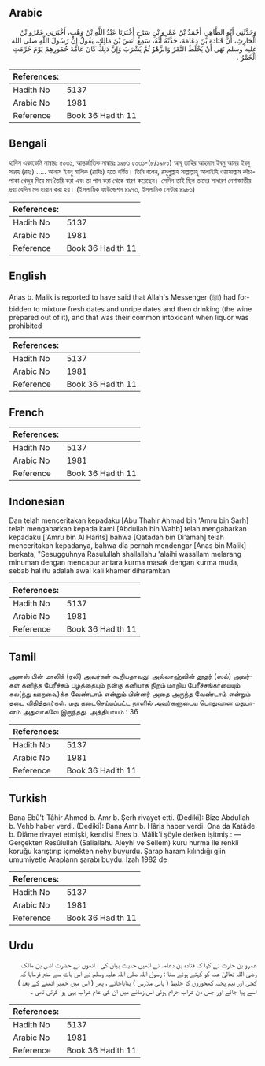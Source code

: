 ## Arabic


<div dir="rtl" lang="ar" style={{fontSize:'larger',backgroundColor:'#f8f9fa',padding:20}}>
وَحَدَّثَنِي أَبُو الطَّاهِرِ، أَحْمَدُ بْنُ عَمْرِو بْنِ سَرْحٍ أَخْبَرَنَا عَبْدُ اللَّهِ بْنُ وَهْبٍ، أَخْبَرَنِي عَمْرُو بْنُ الْحَارِثِ، أَنَّ قَتَادَةَ بْنَ دِعَامَةَ، حَدَّثَهُ أَنَّهُ، سَمِعَ أَنَسَ بْنَ مَالِكٍ، يَقُولُ إِنَّ رَسُولَ اللَّهِ صلى الله عليه وسلم نَهَى أَنْ يُخْلَطَ التَّمْرُ وَالزَّهْوُ ثُمَّ يُشْرَبَ وَإِنَّ ذَلِكَ كَانَ عَامَّةَ خُمُورِهِمْ يَوْمَ حُرِّمَتِ الْخَمْرُ ‏.‏
</div>
<div style={{backgroundColor:'#f8f9fa',padding:20, marginBottom: 10}}><table> <thead> <tr> <th>References:</th> <th></th> </tr> </thead> <tbody><tr><td>Hadith No</td><td>5137</td></tr><tr><td>Arabic No</td><td>1981</td></tr><tr><td>Reference</td><td>Book 36 Hadith 11</td></tr></tbody></table></div>

## Bengali


<div dir="ltr" lang="bn" style={{fontSize:'larger',backgroundColor:'#f8f9fa',padding:20}}>
হাদিস একাডেমি নাম্বারঃ ৫০৩১, আন্তর্জাতিক নাম্বারঃ ১৯৮১ ৫০৩১-(৮/১৯৮১) আবূ তাহির আহমাদ ইবনু আমর ইবনু সারহ (রহঃ) ..... আনাস ইবনু মালিক (রাযিঃ) হতে বর্ণিত। তিনি বলেন, রসূলুল্লাহ সাল্লাল্লাহু আলাইহি ওয়াসাল্লাম কাঁচা-পাকা খেজুর দিয়ে মদ তৈরি করা এবং তা পান করা থেকে বারণ করেছেন। সেদিন তাই ছিল তাদের সাধারণ নেশাজাতীয় দ্রব্য যেদিন মদ হারাম করা হয়। (ইসলামিক ফাউন্ডেশন ৪৯৭৩, ইসলামিক সেন্টার ৪৯৮১)
</div>
<div style={{backgroundColor:'#f8f9fa',padding:20, marginBottom: 10}}><table> <thead> <tr> <th>References:</th> <th></th> </tr> </thead> <tbody><tr><td>Hadith No</td><td>5137</td></tr><tr><td>Arabic No</td><td>1981</td></tr><tr><td>Reference</td><td>Book 36 Hadith 11</td></tr></tbody></table></div>

## English


<div dir="ltr" lang="en" style={{fontSize:'larger',backgroundColor:'#f8f9fa',padding:20}}>
Anas b. Malik is reported to have said that Allah's Messenger (ﷺ) had forbidden to mixture fresh dates and unripe dates and then drinking (the wine prepared out of it), and that was their common intoxicant when liquor was prohibited
</div>
<div style={{backgroundColor:'#f8f9fa',padding:20, marginBottom: 10}}><table> <thead> <tr> <th>References:</th> <th></th> </tr> </thead> <tbody><tr><td>Hadith No</td><td>5137</td></tr><tr><td>Arabic No</td><td>1981</td></tr><tr><td>Reference</td><td>Book 36 Hadith 11</td></tr></tbody></table></div>

## French


<div dir="ltr" lang="fr" style={{fontSize:'larger',backgroundColor:'#f8f9fa',padding:20}}>

</div>
<div style={{backgroundColor:'#f8f9fa',padding:20, marginBottom: 10}}><table> <thead> <tr> <th>References:</th> <th></th> </tr> </thead> <tbody><tr><td>Hadith No</td><td>5137</td></tr><tr><td>Arabic No</td><td>1981</td></tr><tr><td>Reference</td><td>Book 36 Hadith 11</td></tr></tbody></table></div>

## Indonesian


<div dir="ltr" lang="id" style={{fontSize:'larger',backgroundColor:'#f8f9fa',padding:20}}>
Dan telah menceritakan kepadaku [Abu Thahir Ahmad bin 'Amru bin Sarh] telah mengabarkan kepada kami [Abdullah bin Wahb] telah mengabarkan kepadaku ['Amru bin Al Harits] bahwa [Qatadah bin Di'amah] telah menceritakan kepadanya, bahwa dia pernah mendengar [Anas bin Malik] berkata, "Sesugguhnya Rasulullah shallallahu 'alaihi wasallam melarang minuman dengan mencapur antara kurma masak dengan kurma muda, sebab hal itu adalah awal kali khamer diharamkan
</div>
<div style={{backgroundColor:'#f8f9fa',padding:20, marginBottom: 10}}><table> <thead> <tr> <th>References:</th> <th></th> </tr> </thead> <tbody><tr><td>Hadith No</td><td>5137</td></tr><tr><td>Arabic No</td><td>1981</td></tr><tr><td>Reference</td><td>Book 36 Hadith 11</td></tr></tbody></table></div>

## Tamil


<div dir="ltr" lang="ta" style={{fontSize:'larger',backgroundColor:'#f8f9fa',padding:20}}>
அனஸ் பின் மாலிக் (ரலி) அவர்கள் கூறியதாவது: அல்லாஹ்வின் தூதர் (ஸல்) அவர்கள் கனிந்த பேரீச்சம் பழத்தையும் நன்கு கனியாத நிறம் மாறிய பேரீச்சங்காயையும் கல(ந்து ஊறவை)க்க வேண்டாம் என்றும் பின்னர் அதை அருந்த வேண்டாம் என்றும் தடை விதித்தார்கள். மது தடைசெய்யப்பட்ட நாளில் அவர்களுடைய பொதுவான மதுபானம் அதுவாகவே இருந்தது. அத்தியாயம் : 36
</div>
<div style={{backgroundColor:'#f8f9fa',padding:20, marginBottom: 10}}><table> <thead> <tr> <th>References:</th> <th></th> </tr> </thead> <tbody><tr><td>Hadith No</td><td>5137</td></tr><tr><td>Arabic No</td><td>1981</td></tr><tr><td>Reference</td><td>Book 36 Hadith 11</td></tr></tbody></table></div>

## Turkish


<div dir="ltr" lang="tr" style={{fontSize:'larger',backgroundColor:'#f8f9fa',padding:20}}>
Bana Ebû't-Tâhir Ahmed b. Amr b. Şerh rivayet etti. (Dediki): Bize Abdullah b. Vehb haber verdi. (Dediki): Bana Amr b. Hâris haber verdi. Ona da Katâde b. Diâme rivayet etmişki, kendisi Enes b. Mâlik'i şöyle derken işitmiş : — Gerçekten Resûlullah (Saliallahu Aleyhi ve Sellem) kuru hurma ile renkli koruğu karıştırıp içmekten nehy buyurdu. Şarap haram kılındığı giin umumiyetle Arapların şarabı buydu. İzah 1982 de
</div>
<div style={{backgroundColor:'#f8f9fa',padding:20, marginBottom: 10}}><table> <thead> <tr> <th>References:</th> <th></th> </tr> </thead> <tbody><tr><td>Hadith No</td><td>5137</td></tr><tr><td>Arabic No</td><td>1981</td></tr><tr><td>Reference</td><td>Book 36 Hadith 11</td></tr></tbody></table></div>

## Urdu


<div dir="rtl" lang="ur" style={{fontSize:'larger',backgroundColor:'#f8f9fa',padding:20}}>
عمرو بن حارث نے کہا کہ قتادہ بن دعامہ نے انھیں حدیث بیان کی ، انھوں نے حضرت انس بن مالک رضی اللہ تعالیٰ عنہ کو کہتے ہوئے سنا : رسول اللہ صلی اللہ علیہ وسلم نے اس بات سے منع فرمایا کہ کچی اور نیم پختہ کھجوروں کا خلیط ( پانی ملارس ) بنایاجائے ، پھر ( اس میں خمیر اٹھنے کے بعد ) اسے پیا جائے اور جس دن شراب حرام ہوئی اس زمانے میں ان کی عام شراب یہی ہوا کرتی تھی ۔
</div>
<div style={{backgroundColor:'#f8f9fa',padding:20, marginBottom: 10}}><table> <thead> <tr> <th>References:</th> <th></th> </tr> </thead> <tbody><tr><td>Hadith No</td><td>5137</td></tr><tr><td>Arabic No</td><td>1981</td></tr><tr><td>Reference</td><td>Book 36 Hadith 11</td></tr></tbody></table></div>